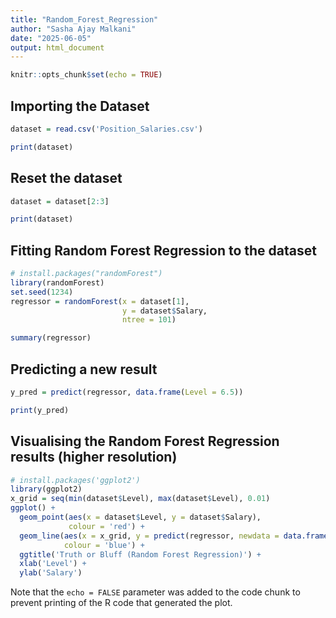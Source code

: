 ```yaml
---
title: "Random_Forest_Regression"
author: "Sasha Ajay Malkani"
date: "2025-06-05"
output: html_document
---
```


```r
knitr::opts_chunk$set(echo = TRUE)
```

## Importing the Dataset

```r
dataset = read.csv('Position_Salaries.csv')

print(dataset)

```

## Reset the dataset

```r
dataset = dataset[2:3]

print(dataset)

```

## Fitting Random Forest Regression to the dataset

```r
# install.packages("randomForest")
library(randomForest)
set.seed(1234)
regressor = randomForest(x = dataset[1],
                         y = dataset$Salary,
                         ntree = 101)

summary(regressor)

```

## Predicting a new result

```r

y_pred = predict(regressor, data.frame(Level = 6.5))

print(y_pred)

```

## Visualising the Random Forest Regression results (higher resolution)

```r

# install.packages('ggplot2')
library(ggplot2)
x_grid = seq(min(dataset$Level), max(dataset$Level), 0.01)
ggplot() +
  geom_point(aes(x = dataset$Level, y = dataset$Salary),
             colour = 'red') +
  geom_line(aes(x = x_grid, y = predict(regressor, newdata = data.frame(Level = x_grid))),
            colour = 'blue') +
  ggtitle('Truth or Bluff (Random Forest Regression)') +
  xlab('Level') +
  ylab('Salary')

```


Note that the `echo = FALSE` parameter was added to the code chunk to prevent printing of the R code that generated the plot.
